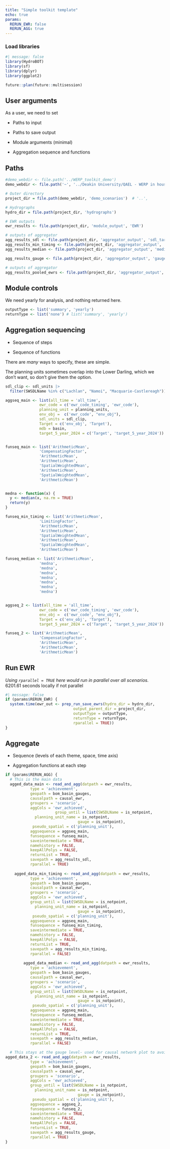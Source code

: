 ```yaml
---
title: "Simple toolkit template"
echo: true
params:
  RERUN_EWR: false
  RERUN_AGG: true
---
```


### Load libraries

```r
#| message: false
library(HydroBOT)
library(sf)
library(dplyr)
library(ggplot2)
```

```r
future::plan(future::multisession)

```

## User arguments

As a user, we need to set

-   Paths to input

-   Paths to save output

-   Module arguments (minimal)

-   Aggregation sequence and functions

## Paths

```r
#demo_webdir <- file.path('../WERP_toolkit_demo')
demo_webdir <- file.path('~', '../Deakin University/QAEL - WERP in house - WERP/Toolkit/Writing/Demonstration paper')

# Outer directory 
project_dir = file.path(demo_webdir, 'demo_scenarios')  # '..', 

# Hydrographs
hydro_dir = file.path(project_dir, 'hydrographs')  

# EWR outputs
ewr_results <- file.path(project_dir, 'module_output', 'EWR')  

# outputs of aggregator
agg_results_sdl <- file.path(project_dir, 'aggregator_output', 'sdl_target') 
agg_results_min_timing <- file.path(project_dir, 'aggregator_output', 'min_timing')
agg_results_median <- file.path(project_dir, 'aggregator_output', 'median')

agg_results_gauge <- file.path(project_dir, 'aggregator_output', 'gauge_target') 

# outputs of aggregator
agg_results_pooled_ewrs <- file.path(project_dir, 'aggregator_output', 'pooled_ewr') 

```

## Module controls

We need yearly for analysis, and nothing returned here.

```r
outputType <- list('summary', 'yearly')
returnType <- list('none') # list('summary', 'yearly')
```

## Aggregation sequencing

-   Sequence of steps

-   Sequence of functions

There are *many* ways to specify, these are simple.

The planning units sometimes overlap into the Lower Darling, which we don't want, so don't give them the option.

```r
sdl_clip <- sdl_units |> 
  filter(SWSDLName %in% c("Lachlan", "Namoi", "Macquarie-Castlereagh"))
```

```r
aggseq_main <- list(all_time = 'all_time',
               ewr_code = c('ewr_code_timing', 'ewr_code'),
               planning_unit = planning_units,
               env_obj =  c('ewr_code', "env_obj"),
               sdl_units = sdl_clip,
               Target = c('env_obj', 'Target'),
               mdb = basin,
               target_5_year_2024 = c('Target', 'target_5_year_2024'))


funseq_main <- list('ArithmeticMean', 
               'CompensatingFactor',
               'ArithmeticMean',
               'ArithmeticMean',
               'SpatialWeightedMean',
               'ArithmeticMean',
               'SpatialWeightedMean',
               'ArithmeticMean')


medna <- function(x) {
  y <- median(x, na.rm = TRUE)
  return(y)
}

funseq_min_timing <- list('ArithmeticMean', 
               'LimitingFactor',
               'ArithmeticMean',
               'ArithmeticMean',
               'SpatialWeightedMean',
               'ArithmeticMean',
               'SpatialWeightedMean',
               'ArithmeticMean')

funseq_median <- list('ArithmeticMean', 
               'medna',
               'medna',
               'medna',
               'medna',
               'medna',
               'medna',
               'medna')


aggseq_2 <- list(all_time = 'all_time',
               ewr_code = c('ewr_code_timing', 'ewr_code'),
               env_obj =  c('ewr_code', "env_obj"),
               Target = c('env_obj', 'Target'),
               target_5_year_2024 = c('Target', 'target_5_year_2024'))

funseq_2 <- list('ArithmeticMean', 
               'CompensatingFactor',
               'ArithmeticMean',
               'ArithmeticMean',
               'ArithmeticMean')


```

## Run EWR

*Using `rparallel = TRUE` here would run in parallel over all scenarios.* 6201.61 seconds locally if not parallel

```r
#| message: false
if (params$RERUN_EWR) {
  system.time(ewr_out <- prep_run_save_ewrs(hydro_dir = hydro_dir,
                              output_parent_dir = project_dir,
                              outputType = outputType,
                              returnType = returnType, 
                              rparallel = TRUE))
}


```

## Aggregate

-   Sequence (levels of each theme, space, time axis)

-   Aggregation functions at each step

```r
if (params$RERUN_AGG) {
  # This is the main data
  agged_data_main <- read_and_agg(datpath = ewr_results, 
           type = 'achievement',
           geopath = bom_basin_gauges,
           causalpath = causal_ewr,
           groupers = 'scenario',
           aggCols = 'ewr_achieved',
                      group_until = list(SWSDLName = is_notpoint,
             planning_unit_name = is_notpoint, 
                                gauge = is_notpoint),
            pseudo_spatial = c('planning_unit'),
           aggsequence = aggseq_main,
           funsequence = funseq_main,
           saveintermediate = TRUE,
           namehistory = FALSE,
           keepAllPolys = FALSE,
           returnList = TRUE,
           savepath = agg_results_sdl,
           rparallel = TRUE)
  
    agged_data_min_timing <- read_and_agg(datpath = ewr_results, 
           type = 'achievement',
           geopath = bom_basin_gauges,
           causalpath = causal_ewr,
           groupers = 'scenario',
           aggCols = 'ewr_achieved',
           group_until = list(SWSDLName = is_notpoint,
             planning_unit_name = is_notpoint, 
                                gauge = is_notpoint),
            pseudo_spatial = c('planning_unit'),
           aggsequence = aggseq_main,
           funsequence = funseq_min_timing,
           saveintermediate = TRUE,
           namehistory = FALSE,
           keepAllPolys = FALSE,
           returnList = TRUE,
           savepath = agg_results_min_timing,
           rparallel = FALSE)
    
        agged_data_median <- read_and_agg(datpath = ewr_results, 
           type = 'achievement',
           geopath = bom_basin_gauges,
           causalpath = causal_ewr,
           groupers = 'scenario',
           aggCols = 'ewr_achieved',
           group_until = list(SWSDLName = is_notpoint,
             planning_unit_name = is_notpoint, 
                                gauge = is_notpoint),
            pseudo_spatial = c('planning_unit'),
           aggsequence = aggseq_main,
           funsequence = funseq_median,
           saveintermediate = TRUE,
           namehistory = FALSE,
           keepAllPolys = FALSE,
           returnList = TRUE,
           savepath = agg_results_median,
           rparallel = FALSE)

  # This stays at the gauge level- used for causal network plot to avoid space getting mixed up.
agged_data_2 <- read_and_agg(datpath = ewr_results, 
           type = 'achievement',
           geopath = bom_basin_gauges,
           causalpath = causal_ewr,
           groupers = 'scenario',
           aggCols = 'ewr_achieved',
           group_until = list(SWSDLName = is_notpoint,
             planning_unit_name = is_notpoint, 
                                gauge = is_notpoint),
            pseudo_spatial = c('planning_unit'),
           aggsequence = aggseq_2,
           funsequence = funseq_2,
           saveintermediate = TRUE,
           namehistory = FALSE,
           keepAllPolys = FALSE,
           returnList = TRUE,
           savepath = agg_results_gauge,
           rparallel = TRUE)
}

```
